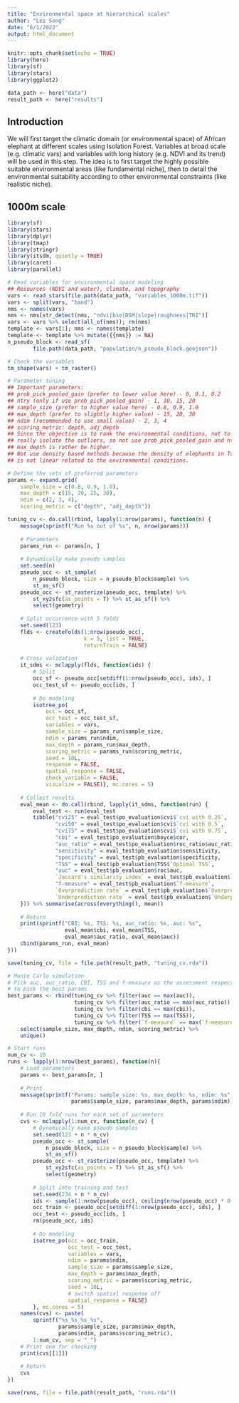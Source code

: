 ```yaml
---
title: "Environmental space at hierarchical scales"
author: "Lei Song"
date: "6/1/2022"
output: html_document
---
```


```r
knitr::opts_chunk$set(echo = TRUE)
library(here)
library(sf)
library(stars)
library(ggplot2)

data_path <- here("data")
result_path <- here("results")
```

## Introduction

We will first target the climatic domain (or environmental space) of African elephant at different scales using Isolation Forest. Variables at broad scale (e.g. climatic vars) and variables with long history (e.g. NDVI and its trend) will be used in this step. The idea is to first target the highly possible suitable environmental areas (like fundamental niche), then to detail the environmental suitability according to other environmental constraints (like realistic niche).

## 1000m scale

```r
library(sf)
library(stars)
library(dplyr)
library(tmap)
library(stringr)
library(itsdm, quietly = TRUE)
library(caret)
library(parallel)

# Read variables for environmental space modeling
## Resources (NDVI and water), climate, and topography
vars <- read_stars(file.path(data_path, "variables_1000m.tif"))
vars <- split(vars, "band")
nms <- names(vars)
nms <- nms[str_detect(nms, "ndvi|bio|DSM|slope|roughness|TRI")]
vars <- vars %>% select(all_of(nms)); rm(nms)
template <- vars[1]; nms <- names(template)
template <- template %>% mutate({{nms}} := NA)
n_pseudo_block <- read_sf(
        file.path(data_path, "population/n_pseudo_block.geojson"))

# Check the variables
tm_shape(vars) + tm_raster()

# Parameter tuning
## Important parameters: 
## prob_pick_pooled_gain (prefer to lower value here) - 0, 0.1, 0.2
## ntry (only if use prob_pick_pooled_gain) - 1, 10, 15, 20
## sample_size (prefer to higher value here) - 0.8, 0.9, 1.0
## max_depth (prefer to slightly higher value) - 15, 20, 30
## ndim (recommended to use small value) - 2, 3, 4
## scoring_metric: depth, adj_depth
## Since the objective is to rank the environmental conditions, not to
## really isolate the outliers, so not use prob_pick_pooled_gain and ntry.
## max_depth is rather be higher. 
## Not use density based methods because the density of elephants in Tanzania
## is not linear related to the environmental conditions.

# Define the sets of preferred parameters
params <- expand.grid(
    sample_size = c(0.8, 0.9, 1.0),
    max_depth = c(15, 20, 25, 30),
    ndim = c(2, 3, 4),
    scoring_metric = c("depth", "adj_depth"))

tuning_cv <- do.call(rbind, lapply(1:nrow(params), function(n) {
    message(sprintf("Run %s out of %s", n, nrow(params)))
    
    # Parameters
    params_run <- params[n, ]
    
    # Dynamically make pseudo samples
    set.seed(n)
    pseudo_occ <- st_sample(
        n_pseudo_block, size = n_pseudo_block$sample) %>% 
        st_as_sf()
    pseudo_occ <- st_rasterize(pseudo_occ, template) %>%
        st_xy2sfc(as_points = T) %>% st_as_sf() %>%
        select(geometry)
    
    # Split occurrence with 5 folds
    set.seed(123)
    flds <- createFolds(1:nrow(pseudo_occ), 
                        k = 5, list = TRUE, 
                        returnTrain = FALSE)
    
    # Cross validation
    it_sdms <- mclapply(flds, function(ids) {
        # Split
        occ_sf <- pseudo_occ[setdiff(1:nrow(pseudo_occ), ids), ]
        occ_test_sf <- pseudo_occ[ids, ]
        
        # Do modeling
        isotree_po(
            occ = occ_sf,
            occ_test = occ_test_sf,
            variables = vars,
            sample_size = params_run$sample_size,
            ndim = params_run$ndim, 
            max_depth = params_run$max_depth,
            scoring_metric = params_run$scoring_metric,
            seed = 10L,
            response = FALSE,
            spatial_response = FALSE,
            check_variable = FALSE,
            visualize = FALSE)}, mc.cores = 5)
    
    # Collect results
    eval_mean <- do.call(rbind, lapply(it_sdms, function(run) {
        eval_test <- run$eval_test
        tibble("cvi25" = eval_test$po_evaluation$cvi$`cvi with 0.25`,
               "cvi50" = eval_test$po_evaluation$cvi$`cvi with 0.5`,
               "cvi75" = eval_test$po_evaluation$cvi$`cvi with 0.75`,
               "cbi" = eval_test$po_evaluation$boyce$cor,
               "auc_ratio" = eval_test$po_evaluation$roc_ratio$auc_ratio,
               "sensitivity" = eval_test$pb_evaluation$sensitivity,
               "specificity" = eval_test$pb_evaluation$specificity,
               "TSS" = eval_test$pb_evaluation$TSS$`Optimal TSS`,
               "auc" = eval_test$pb_evaluation$roc$auc,
               `Jaccard's similarity index` = eval_test$pb_evaluation$`Jaccard's similarity index`,
               "f-measure" = eval_test$pb_evaluation$`f-measure`,
               `Overprediction rate` = eval_test$pb_evaluation$`Overprediction rate`,
               `Underprediction rate` = eval_test$pb_evaluation$`Underprediction rate`)
    })) %>% summarise(across(everything(), mean))
    
    # Return
    print(sprintf("CBI: %s, TSS: %s, auc_ratio: %s, auc: %s", 
                  eval_mean$cbi, eval_mean$TSS, 
                  eval_mean$auc_ratio, eval_mean$auc))
    cbind(params_run, eval_mean)
}))

save(tuning_cv, file = file.path(result_path, "tuning_cv.rda"))

# Monte Carlo simulation
# Pick auc, auc_ratio, CBI, TSS and f-measure as the assessment respectively
# to pick the best params
best_params <- rbind(tuning_cv %>% filter(auc == max(auc)),
                     tuning_cv %>% filter(auc_ratio == max(auc_ratio)),
                     tuning_cv %>% filter(cbi == max(cbi)),
                     tuning_cv %>% filter(TSS == max(TSS)),
                     tuning_cv %>% filter(`f-measure` == max(`f-measure`))) %>% 
    select(sample_size, max_depth, ndim, scoring_metric) %>% 
    unique()

# Start runs
num_cv <- 10
runs <- lapply(1:nrow(best_params), function(n){
    # Load parameters
    params <- best_params[n, ]
    
    # Print
    message(sprintf("Params: sample_size: %s, max_depth: %s, ndim: %s",
                    params$sample_size, params$max_depth, params$ndim))
    
    # Run 10 fold runs for each set of parameters
    cvs <- mclapply(1:num_cv, function(n_cv) {
        # Dynamically make pseudo samples
        set.seed(123 + n * n_cv)
        pseudo_occ <- st_sample(
            n_pseudo_block, size = n_pseudo_block$sample) %>% 
            st_as_sf()
        pseudo_occ <- st_rasterize(pseudo_occ, template) %>%
            st_xy2sfc(as_points = T) %>% st_as_sf() %>%
            select(geometry)
        
        # Split into training and test
        set.seed(234 + n * n_cv)
        ids <- sample(1:nrow(pseudo_occ), ceiling(nrow(pseudo_occ) * 0.2))
        occ_train <- pseudo_occ[setdiff(1:nrow(pseudo_occ), ids), ]
        occ_test <- pseudo_occ[ids, ]
        rm(pseudo_occ, ids)
        
        # Do modeling
        isotree_po(occ = occ_train,
                   occ_test = occ_test,
                   variables = vars,
                   ndim = params$ndim,
                   sample_size = params$sample_size,
                   max_depth = params$max_depth,
                   scoring_metric = params$scoring_metric,
                   seed = 10L,
                   # switch spatial response off
                   spatial_response = FALSE)
        }, mc.cores = 5)
    names(cvs) <- paste(
        sprintf("%s_%s_%s_%s", 
                params$sample_size, params$max_depth,
                params$ndim, params$scoring_metric), 
        1:num_cv, sep = "_")
    # Print one for checking
    print(cvs[[1]])
    
    # Return
    cvs
})

save(runs, file = file.path(result_path, "runs.rda"))
```
